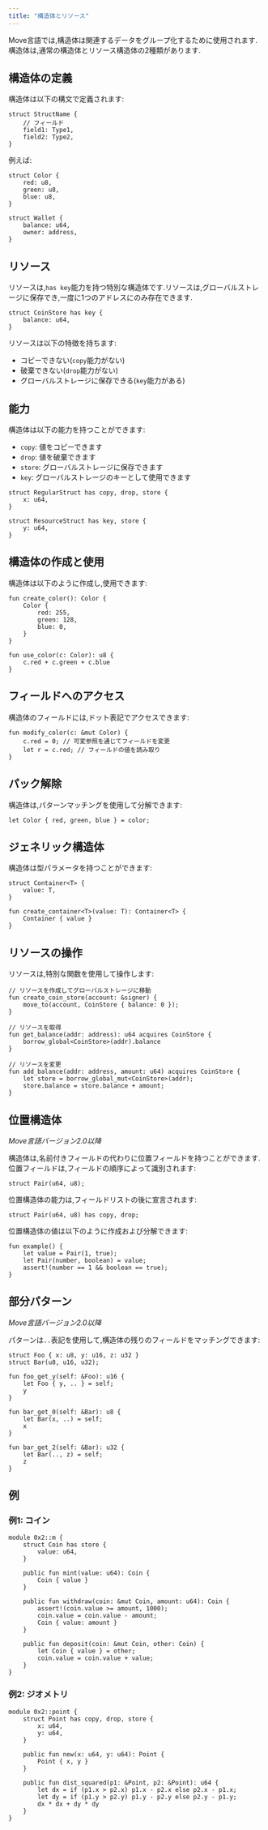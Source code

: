 ```yaml
---
title: "構造体とリソース"
---
```


Move言語では,構造体は関連するデータをグループ化するために使用されます.構造体は,通常の構造体とリソース構造体の2種類があります.

## 構造体の定義

構造体は以下の構文で定義されます:

```move
struct StructName {
    // フィールド
    field1: Type1,
    field2: Type2,
}
```

例えば:

```move
struct Color {
    red: u8,
    green: u8,
    blue: u8,
}

struct Wallet {
    balance: u64,
    owner: address,
}
```

## リソース

リソースは,`has key`能力を持つ特別な構造体です.リソースは,グローバルストレージに保存でき,一度に1つのアドレスにのみ存在できます.

```move
struct CoinStore has key {
    balance: u64,
}
```

リソースは以下の特徴を持ちます:

- コピーできない(`copy`能力がない)
- 破棄できない(`drop`能力がない)
- グローバルストレージに保存できる(`key`能力がある)

## 能力

構造体は以下の能力を持つことができます:

- `copy`: 値をコピーできます
- `drop`: 値を破棄できます
- `store`: グローバルストレージに保存できます
- `key`: グローバルストレージのキーとして使用できます

```move
struct RegularStruct has copy, drop, store {
    x: u64,
}

struct ResourceStruct has key, store {
    y: u64,
}
```

## 構造体の作成と使用

構造体は以下のように作成し,使用できます:

```move
fun create_color(): Color {
    Color {
        red: 255,
        green: 128,
        blue: 0,
    }
}

fun use_color(c: Color): u8 {
    c.red + c.green + c.blue
}
```

## フィールドへのアクセス

構造体のフィールドには,ドット表記でアクセスできます:

```move
fun modify_color(c: &mut Color) {
    c.red = 0; // 可変参照を通じてフィールドを変更
    let r = c.red; // フィールドの値を読み取り
}
```

## パック解除

構造体は,パターンマッチングを使用して分解できます:

```move
let Color { red, green, blue } = color;
```

## ジェネリック構造体

構造体は型パラメータを持つことができます:

```move
struct Container<T> {
    value: T,
}

fun create_container<T>(value: T): Container<T> {
    Container { value }
}
```

## リソースの操作

リソースは,特別な関数を使用して操作します:

```move
// リソースを作成してグローバルストレージに移動
fun create_coin_store(account: &signer) {
    move_to(account, CoinStore { balance: 0 });
}

// リソースを取得
fun get_balance(addr: address): u64 acquires CoinStore {
    borrow_global<CoinStore>(addr).balance
}

// リソースを変更
fun add_balance(addr: address, amount: u64) acquires CoinStore {
    let store = borrow_global_mut<CoinStore>(addr);
    store.balance = store.balance + amount;
}
```

## 位置構造体

_Move言語バージョン2.0以降_

構造体は,名前付きフィールドの代わりに位置フィールドを持つことができます.位置フィールドは,フィールドの順序によって識別されます:

```move
struct Pair(u64, u8);
```

位置構造体の能力は,フィールドリストの後に宣言されます:

```move
struct Pair(u64, u8) has copy, drop;
```

位置構造体の値は以下のように作成および分解できます:

```move
fun example() {
    let value = Pair(1, true);
    let Pair(number, boolean) = value;
    assert!(number == 1 && boolean == true);
}
```

## 部分パターン

_Move言語バージョン2.0以降_

パターンは`..`表記を使用して,構造体の残りのフィールドをマッチングできます:

```move
struct Foo { x: u8, y: u16, z: u32 }
struct Bar(u8, u16, u32);

fun foo_get_y(self: &Foo): u16 {
    let Foo { y, .. } = self;
    y
}

fun bar_get_0(self: &Bar): u8 {
    let Bar(x, ..) = self;
    x
}

fun bar_get_2(self: &Bar): u32 {
    let Bar(.., z) = self;
    z
}
```

## 例

### 例1: コイン

```move
module 0x2::m {
    struct Coin has store {
        value: u64,
    }

    public fun mint(value: u64): Coin {
        Coin { value }
    }

    public fun withdraw(coin: &mut Coin, amount: u64): Coin {
        assert!(coin.value >= amount, 1000);
        coin.value = coin.value - amount;
        Coin { value: amount }
    }

    public fun deposit(coin: &mut Coin, other: Coin) {
        let Coin { value } = other;
        coin.value = coin.value + value;
    }
}
```

### 例2: ジオメトリ

```move
module 0x2::point {
    struct Point has copy, drop, store {
        x: u64,
        y: u64,
    }

    public fun new(x: u64, y: u64): Point {
        Point { x, y }
    }

    public fun dist_squared(p1: &Point, p2: &Point): u64 {
        let dx = if (p1.x > p2.x) p1.x - p2.x else p2.x - p1.x;
        let dy = if (p1.y > p2.y) p1.y - p2.y else p2.y - p1.y;
        dx * dx + dy * dy
    }
}
```

